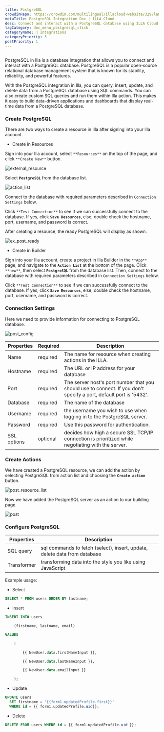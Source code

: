 ```yaml
---
title: PostgreSQL
crowdinRepo: https://crowdin.com/multilingual/illacloud-website/329?languages=en&filter=basic&value=0
metaTitle: PostgreSQL Integration Doc | ILLA Cloud
desc: Connect and interact with a PostgreSQL database using ILLA Cloud. Create apps that can query, manipulate, and visualize data. Automate and optimize data workflows.
tagCategory: doc_menu_postgresql_click
categoryName: 🔨 Integrations
categoryPriority: 3
postPriority: 1
---
```


## <h2 hidden>What is PostgreSQL?</h2>

PostgreSQL in Illa is a database integration that allows you to connect and interact with a PostgreSQL database. PostgreSQL is a popular open-source relational database management system that is known for its stability, reliability, and powerful features.

With the PostgreSQL integration in Illa, you can query, insert, update, and delete data from a PostgreSQL database using SQL commands. You can also create custom SQL queries and run them within Illa action. This makes it easy to build data-driven applications and dashboards that display real-time data from a PostgreSQL database.

### Create PostgreSQL

There are two ways to create a resource in Illa after signing into your Illa account.

-   Create in Resources

Sign into your Illa account, select `**Resources**` on the top of the page, and click `**Create New**` button.

![external_resource](https://cdn.illacloud.com/official-website/img/docs/external_resource.png)

Select **`PostgreSQL`** from the database list.

![action_list](https://cdn.illacloud.com/official-website/img/docs/action_list.png)

Connect to the database with required parameters described in `Connection Settings` below.

Click `**Test Connection**` to see if we can successfully connect to the database. If yes, click **`Save Resources`**, else, double check the hostname, port, username, and password is correct.

After creating a resource, the ready PostgreSQL will display as shown.

![ex_post_ready](https://cdn.illacloud.com/official-website/img/docs/ex_post_ready.png)

-   Create in Builder

Sign into your Illa account, create a project in Illa Builder in the `**App**` page, and navigate to the **`Action List`** at the bottom of the page. Click `**new**`, then select **`PostgreSQL`** from the database list. Then, connect to the database with required parameters described in `Connection Settings` below.

Click `**Test Connection**` to see if we can successfully connect to the database. If yes, click **`Save Resources`**, else, double check the hostname, port, username, and password is correct.

### Connection Settings

Here we need to provide information for connecting to PostgreSQL database.

![post_config](https://cdn.illacloud.com/official-website/img/docs/post_config.png)

| Properties  | Required | Description                                                                                                        |
| ----------- | -------- | ------------------------------------------------------------------------------------------------------------------ |
| Name        | required | The name for resource when creating actions in the ILLA.                                                           |
| Hostname    | required | The URL or IP address for your database                                                                            |
| Port        | required | The server host's port number that you should use to connect. If you don't specify a port, default port is '5432'. |
| Database    | required | The name of the database                                                                                           |
| Username    | required | the username you wish to use when logging in to the PostgreSQL server.                                             |
| Password    | required | Use this password for authentication.                                                                              |
| SSL options | optional | decides how high a secure SSL TCP/IP connection is prioritized while negotiating with the server.                  |

### Create Actions

We have created a PostgreSQL resource, we can add the action by selecting PostgreSQL from action list and choosing the **`Create action`** button.

![post_resource_list](https://cdn.illacloud.com/official-website/img/docs/post_resource_list.png)

Now we have added the PostgreSQL server as an action to our building page.

![post](https://cdn.illacloud.com/official-website/img/docs/post.png)

### Configure PostgreSQL

| Properties  | Description                                                               |
| ----------- | ------------------------------------------------------------------------- |
| SQL query   | sql commands to fetch (select), insert, update, delete data from database |
| Transformer | transforming data into the style you like using JavaScript                |

Example usage:

-   Select

```sql
SELECT * FROM users ORDER BY lastname;
```

-   Insert

```sql
INSERT INTO users

	(firstname, lastname, email)

VALUES

	(

		{{ NewUser.data.firstNameInput }},

		{{ NewUser.data.lastNameInput }},

		{{ NewUser.data.emailInput }}

	);
```

-   Update

```sql
UPDATE users
  SET firstname = '{{form1.updatedProfile.first}}'
  WHERE id = {{ form1.updatedProfile.uid}};
```

-   Delete

```sql
DELETE FROM users WHERE id = {{ form1.updatedProfile.uid }};
```
